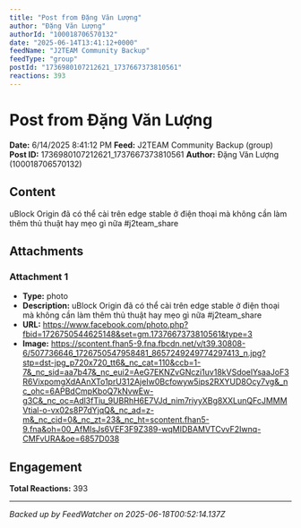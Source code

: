 ```yaml
---
title: "Post from Đặng Văn Lượng"
author: "Đặng Văn Lượng"
authorId: "100018706570132"
date: "2025-06-14T13:41:12+0000"
feedName: "J2TEAM Community Backup"
feedType: "group"
postId: "1736980107212621_1737667373810561"
reactions: 393
---
```


# Post from Đặng Văn Lượng

**Date:** 6/14/2025 8:41:12 PM
**Feed:** J2TEAM Community Backup (group)
**Post ID:** 1736980107212621_1737667373810561
**Author:** Đặng Văn Lượng (100018706570132)

## Content

uBlock Origin đã có thể cài trên edge stable ở điện thoại mà không cần làm thêm thủ thuật hay mẹo gì nữa
#j2team_share

## Attachments

### Attachment 1
- **Type:** photo
- **Description:** uBlock Origin đã có thể cài trên edge stable ở điện thoại mà không cần làm thêm thủ thuật hay mẹo gì nữa
#j2team_share
- **URL:** https://www.facebook.com/photo.php?fbid=1726750544625148&set=gm.1737667373810561&type=3
- **Image:** https://scontent.fhan5-9.fna.fbcdn.net/v/t39.30808-6/507736646_1726750547958481_8657249249774297413_n.jpg?stp=dst-jpg_p720x720_tt6&_nc_cat=110&ccb=1-7&_nc_sid=aa7b47&_nc_eui2=AeG7EKNZvGNczi1uv18kVSdoelYsaaJoF3R6VixpomgXdAAnXTo1prU312AjeIw0Bcfowyw5ips2RXYUD8Ocy7vg&_nc_ohc=6APBdCmpKboQ7kNvwEw-g3C&_nc_oc=Adl3fTiu_9UBRhH6E7VJd_nim7riyyXBg8XXLunQFcJMMMVtial-o-vx02s8P7dYjqQ&_nc_ad=z-m&_nc_cid=0&_nc_zt=23&_nc_ht=scontent.fhan5-9.fna&oh=00_AfMIsJs6VEF3F9Z389-wqMIDBAMVTCvvF2Iwnq-CMFvURA&oe=6857D038

## Engagement

**Total Reactions:** 393

---
*Backed up by FeedWatcher on 2025-06-18T00:52:14.137Z*

